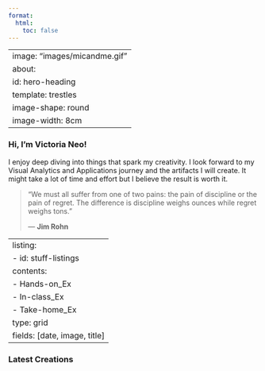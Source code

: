 ```yaml
---
format:
  html:
    toc: false
---
```


---
image: "images/micandme.gif"
about:
  id: hero-heading
  template: trestles
  image-shape: round
  image-width: 8cm
---

::: {#hero-heading}
### Hi, I'm Victoria Neo!

I enjoy deep diving into things that spark my creativity. I look forward to my Visual Analytics and Applications journey and the artifacts I will create. It might take a lot of time and effort but I believe the result is worth it.

> “We must all suffer from one of two pains: the pain of discipline or the pain of regret. The difference is discipline weighs ounces while regret weighs tons.”
>
> ― **Jim Rohn**
:::

---
listing:
  - id: stuff-listings
    contents: 
      - Hands-on_Ex
      - In-class_Ex
      - Take-home_Ex
    type: grid
    fields: [date, image, title]
---

### Latest Creations

::: {#stuff-listings}
:::
